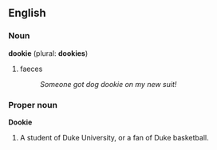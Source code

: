 ==English==

===Noun===
'''dookie''' (plural: '''dookies''')
# faeces
#: ''Someone got dog dookie on my new suit!''

===Proper noun===
'''Dookie'''

# A student of Duke University, or a fan of Duke basketball.